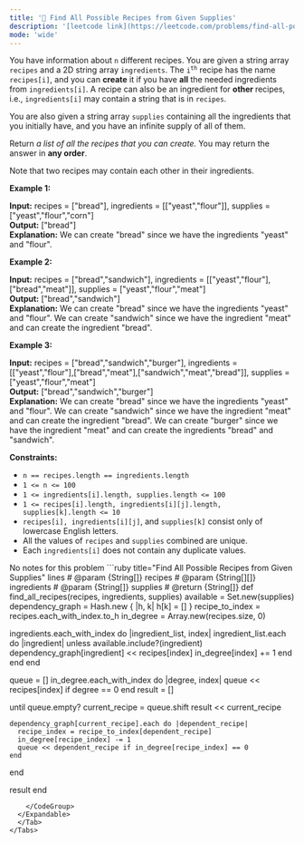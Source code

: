 ```yaml
---
title: '🧀 Find All Possible Recipes from Given Supplies'
description: '[leetcode link](https://leetcode.com/problems/find-all-possible-recipes-from-given-supplies/description/)'
mode: 'wide'
---
```

<Tabs>
  <Tab title="Question" icon="circle-question" iconType="regular">
    <Card>
      <p>You have information about <code>n</code> different recipes. You are given a string array <code>recipes</code> and a 2D string array <code>ingredients</code>. The <code>i<sup>th</sup></code> recipe has the name <code>recipes[i]</code>, and you can <strong>create</strong> it if you have <strong>all</strong> the needed ingredients from <code>ingredients[i]</code>. A recipe can also be an ingredient for <strong>other </strong>recipes, i.e., <code>ingredients[i]</code> may contain a string that is in <code>recipes</code>.</p>  <p>You are also given a string array <code>supplies</code> containing all the ingredients that you initially have, and you have an infinite supply of all of them.</p>  <p>Return <em>a list of all the recipes that you can create. </em>You may return the answer in <strong>any order</strong>.</p>  <p>Note that two recipes may contain each other in their ingredients.</p>   <p><strong class="example">Example 1:</strong></p>   <strong>Input:</strong> recipes = [&quot;bread&quot;], ingredients = [[&quot;yeast&quot;,&quot;flour&quot;]], supplies = [&quot;yeast&quot;,&quot;flour&quot;,&quot;corn&quot;] <br/> <strong>Output:</strong> [&quot;bread&quot;] <br/> <strong>Explanation:</strong> We can create &quot;bread&quot; since we have the ingredients &quot;yeast&quot; and &quot;flour&quot;.   <p><strong class="example">Example 2:</strong></p>   <strong>Input:</strong> recipes = [&quot;bread&quot;,&quot;sandwich&quot;], ingredients = [[&quot;yeast&quot;,&quot;flour&quot;],[&quot;bread&quot;,&quot;meat&quot;]], supplies = [&quot;yeast&quot;,&quot;flour&quot;,&quot;meat&quot;] <br/> <strong>Output:</strong> [&quot;bread&quot;,&quot;sandwich&quot;] <br/> <strong>Explanation:</strong> We can create &quot;bread&quot; since we have the ingredients &quot;yeast&quot; and &quot;flour&quot;. We can create &quot;sandwich&quot; since we have the ingredient &quot;meat&quot; and can create the ingredient &quot;bread&quot;.   <p><strong class="example">Example 3:</strong></p>   <strong>Input:</strong> recipes = [&quot;bread&quot;,&quot;sandwich&quot;,&quot;burger&quot;], ingredients = [[&quot;yeast&quot;,&quot;flour&quot;],[&quot;bread&quot;,&quot;meat&quot;],[&quot;sandwich&quot;,&quot;meat&quot;,&quot;bread&quot;]], supplies = [&quot;yeast&quot;,&quot;flour&quot;,&quot;meat&quot;] <br/> <strong>Output:</strong> [&quot;bread&quot;,&quot;sandwich&quot;,&quot;burger&quot;] <br/> <strong>Explanation:</strong> We can create &quot;bread&quot; since we have the ingredients &quot;yeast&quot; and &quot;flour&quot;. We can create &quot;sandwich&quot; since we have the ingredient &quot;meat&quot; and can create the ingredient &quot;bread&quot;. We can create &quot;burger&quot; since we have the ingredient &quot;meat&quot; and can create the ingredients &quot;bread&quot; and &quot;sandwich&quot;.    <p><strong>Constraints:</strong></p>  <ul>  <li><code>n == recipes.length == ingredients.length</code></li>  <li><code>1 &lt;= n &lt;= 100</code></li>  <li><code>1 &lt;= ingredients[i].length, supplies.length &lt;= 100</code></li>  <li><code>1 &lt;= recipes[i].length, ingredients[i][j].length, supplies[k].length &lt;= 10</code></li>  <li><code>recipes[i], ingredients[i][j]</code>, and <code>supplies[k]</code> consist only of lowercase English letters.</li>  <li>All the values of <code>recipes</code> and <code>supplies</code>&nbsp;combined are unique.</li>  <li>Each <code>ingredients[i]</code> does not contain any duplicate values.</li> </ul> 
    </Card>
  </Tab>
  <Tab title="Solution" icon="lightbulb" iconType="regular" >
    <Card>
      No notes for this problem
    </Card>
  <Expandable title="code">
    <CodeGroup dropdown>
```ruby title="Find All Possible Recipes from Given Supplies" lines
# @param {String[]} recipes
# @param {String[][]} ingredients
# @param {String[]} supplies
# @return {String[]}
def find_all_recipes(recipes, ingredients, supplies)
  available = Set.new(supplies)
  dependency_graph = Hash.new { |h, k| h[k] = [] }
  recipe_to_index = recipes.each_with_index.to_h
  in_degree = Array.new(recipes.size, 0)

  ingredients.each_with_index do |ingredient_list, index|
    ingredient_list.each do |ingredient|
      unless available.include?(ingredient)
        dependency_graph[ingredient] << recipes[index]
        in_degree[index] += 1
      end
    end
  end

  queue = []
  in_degree.each_with_index do |degree, index|
    queue << recipes[index] if degree == 0
  end
  result = []

  until queue.empty?
    current_recipe = queue.shift
    result << current_recipe

    dependency_graph[current_recipe].each do |dependent_recipe|
      recipe_index = recipe_to_index[dependent_recipe]
      in_degree[recipe_index] -= 1
      queue << dependent_recipe if in_degree[recipe_index] == 0
    end
  end

  result
end
```
    </CodeGroup>
  </Expandable>
  </Tab>
</Tabs>